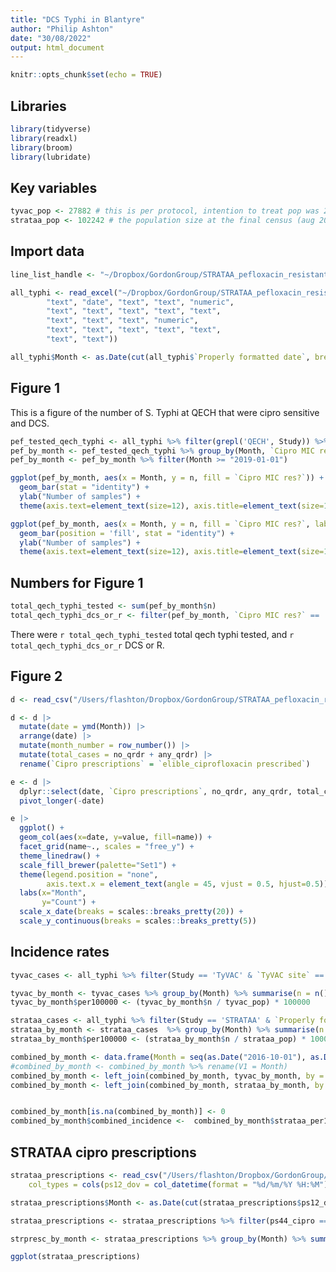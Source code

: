 ```yaml
---
title: "DCS Typhi in Blantyre"
author: "Philip Ashton"
date: "30/08/2022"
output: html_document
---
```


```r
knitr::opts_chunk$set(echo = TRUE)
```

## Libraries

```r
library(tidyverse)
library(readxl)
library(broom)
library(lubridate)
```

## Key variables

```r
tyvac_pop <- 27882 # this is per protocol, intention to treat pop was 28,130
strataa_pop <- 102242 # the population size at the final census (aug 2018-April 2019)
```

## Import data

```r

line_list_handle <- "~/Dropbox/GordonGroup/STRATAA_pefloxacin_resistant_typhi/data_munging/2022.04.08/2022.04.08 line list.xlsx"

all_typhi <- read_excel("~/Dropbox/GordonGroup/STRATAA_pefloxacin_resistant_typhi/data_munging/2022.04.08/2022.04.08 line list.xlsx", col_types = c("text", "text", "text", 
        "text", "date", "text", "text", "numeric", 
        "text", "text", "text", "text", "text", 
        "text", "text", "text", "numeric", 
        "text", "text", "text", "text", "text", 
        "text", "text"))

all_typhi$Month <- as.Date(cut(all_typhi$`Properly formatted date`, breaks = "month"))


```

## Figure 1

This is a figure of the number of S. Typhi at QECH that were cipro sensitive and DCS.

```r

pef_tested_qech_typhi <- all_typhi %>% filter(grepl('QECH', Study)) %>% filter(!is.na(`Cipro MIC res?`))
pef_by_month <- pef_tested_qech_typhi %>% group_by(Month, `Cipro MIC res?`) %>% summarise(n = n())
pef_by_month <- pef_by_month %>% filter(Month >= "2019-01-01")

ggplot(pef_by_month, aes(x = Month, y = n, fill = `Cipro MIC res?`)) + 
  geom_bar(stat = "identity") + 
  ylab("Number of samples") +
  theme(axis.text=element_text(size=12), axis.title=element_text(size=14))

ggplot(pef_by_month, aes(x = Month, y = n, fill = `Cipro MIC res?`, label = n)) + 
  geom_bar(position = 'fill', stat = "identity") + 
  ylab("Number of samples") +
  theme(axis.text=element_text(size=12), axis.title=element_text(size=14))
```

## Numbers for Figure 1

```r
total_qech_typhi_tested <- sum(pef_by_month$n)
total_qech_typhi_dcs_or_r <- filter(pef_by_month, `Cipro MIC res?` == 'DCS' | `Cipro MIC res?` == 'R' ) %>% pull(n) %>% sum
```

There were `r total_qech_typhi_tested` total qech typhi tested, and `r total_qech_typhi_dcs_or_r` DCS or R.


## Figure 2

```r

d <- read_csv("/Users/flashton/Dropbox/GordonGroup/STRATAA_pefloxacin_resistant_typhi/epi_analysis/results/2022.06.17/2022.06.17.combined_typhi_data.csv", col_types = cols(Month = col_date(format = "%d/%m/%Y")))

d <- d |>
  mutate(date = ymd(Month)) |>
  arrange(date) |>
  mutate(month_number = row_number()) |>
  mutate(total_cases = no_qrdr + any_qrdr) |>
  rename(`Cipro prescriptions` = `elible_ciprofloxacin prescribed`)

e <- d |>
  dplyr::select(date, `Cipro prescriptions`, no_qrdr, any_qrdr, total_cases) |>
  pivot_longer(-date)

e |>
  ggplot() +
  geom_col(aes(x=date, y=value, fill=name)) +
  facet_grid(name~., scales = "free_y") +
  theme_linedraw() +
  scale_fill_brewer(palette="Set1") +
  theme(legend.position = "none",
        axis.text.x = element_text(angle = 45, vjust = 0.5, hjust=0.5)) +
  labs(x="Month",
       y="Count") +
  scale_x_date(breaks = scales::breaks_pretty(20)) +
  scale_y_continuous(breaks = scales::breaks_pretty(5))
```


## Incidence rates

```r

tyvac_cases <- all_typhi %>% filter(Study == 'TyVAC' & `TyVAC site` == 'Ndirande' & `Properly formatted date` < '2020-01-01' & !is.na(`Sequenced?`)) %>% filter(!grepl("^Ignore", Note))

tyvac_by_month <- tyvac_cases %>% group_by(Month) %>% summarise(n = n())
tyvac_by_month$per100000 <- (tyvac_by_month$n / tyvac_pop) * 100000

strataa_cases <- all_typhi %>% filter(Study == 'STRATAA' & `Properly formatted date` < '2020-01-01' & !is.na(`Sequenced?`))
strataa_by_month <- strataa_cases  %>% group_by(Month) %>% summarise(n = n())
strataa_by_month$per100000 <- (strataa_by_month$n / strataa_pop) * 100000

combined_by_month <- data.frame(Month = seq(as.Date("2016-10-01"), as.Date("2019-11-01"), "months")) 
#combined_by_month <- combined_by_month %>% rename(V1 = Month)
combined_by_month <- left_join(combined_by_month, tyvac_by_month, by = 'Month') %>% rename(tyvac_n = n, tyvac_per100000 = per100000)
combined_by_month <- left_join(combined_by_month, strataa_by_month, by = 'Month') %>% rename(strataa_n = n, strataa_per100000 = per100000)


combined_by_month[is.na(combined_by_month)] <- 0
combined_by_month$combined_incidence <-  combined_by_month$strataa_per100000 + combined_by_month$tyvac_per100000
```


## STRATAA cipro prescriptions

```r

strataa_prescriptions <- read_csv("/Users/flashton/Dropbox/GordonGroup/STRATAA_pefloxacin_resistant_typhi/data_munging/2021.04.08/2021.04.01 strataa_ndirande_prescribed from James Meiring.csv", 
    col_types = cols(ps12_dov = col_datetime(format = "%d/%m/%Y %H:%M")))

strataa_prescriptions$Month <- as.Date(cut(strataa_prescriptions$ps12_dov, breaks = "month"))

strataa_prescriptions <- strataa_prescriptions %>% filter(ps44_cipro == 1)

strpresc_by_month <- strataa_prescriptions %>% group_by(Month) %>% summarise(n = n())

ggplot(strataa_prescriptions)

```


